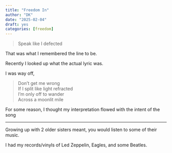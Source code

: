 ```yaml
---
title: "Freedom In"
author: "DK"
date: "2025-02-04"
draft: yes
categories: [freedom]
---
```


> Speak like I defected

That was what I remembered the line to be.

Recently I looked up what the actual lyric was.

I was way off,

>Don't get me wrong\
If I split like light refracted\
I'm only off to wander\
Across a moonlit mile

For some reason, I thought my interpretation flowed with the intent of the song

---

Growing up with 2 older sisters meant, you would listen to some of their music.

I had my records/vinyls of Led Zeppelin, Eagles, and some Beatles.

